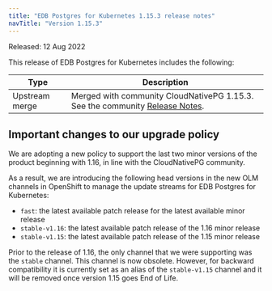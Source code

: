 ```yaml
---
title: "EDB Postgres for Kubernetes 1.15.3 release notes"
navTitle: "Version 1.15.3"
---
```


Released: 12 Aug 2022

This release of EDB Postgres for Kubernetes includes the following:

| Type           | Description                                                                                                                        |
| -------------- | ---------------------------------------------------------------------------------------------------------------------------------- |
| Upstream merge | Merged with community CloudNativePG 1.15.3. See the community [Release Notes](https://cloudnative-pg.io/documentation/1.15/release_notes/v1.15/). |


## Important changes to our upgrade policy
We are adopting a new policy to support the last two minor versions of the product beginning with 1.16, in line with the CloudNativePG community.

As a result, we are introducing the following head versions in the new OLM channels in OpenShift to manage the update streams for EDB Postgres for Kubernetes:

* `fast`: the latest available patch release for the latest available minor release 
* `stable-v1.16`: the latest available patch release of the 1.16 minor release
* `stable-v1.15`: the latest available patch release of the 1.15 minor release

Prior to the release of 1.16, the only channel that we were supporting was the `stable` channel. This channel is now obsolete. However, for backward compatibility it is currently set as an alias of the `stable-v1.15` channel and it will be removed once version 1.15 goes End of Life.
